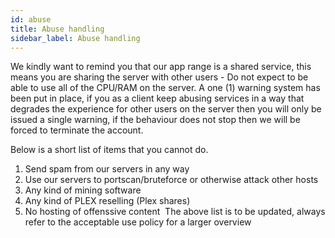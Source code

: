 ```yaml
---
id: abuse
title: Abuse handling
sidebar_label: Abuse handling
---
```

We kindly want to remind you that our app range is a shared service, this means you are sharing the server with other users - Do not expect to be able to use all of the CPU/RAM on the server.
A one (1) warning system has been put in place, if you as a client keep abusing services in a way that degrades the experience for other users on the server then you will only be issued a single warning, if the behaviour does not stop then we will be forced to terminate the account.

Below is a short list of items that you cannot do.
1. Send spam from our servers in any way
2. Use our servers to portscan/bruteforce or otherwise attack other hosts
3. Any kind of mining software
4. Any kind of PLEX reselling (Plex shares)
5. No hosting of offenssive content 
The above list is to be updated, always refer to the acceptable use policy for a larger overview